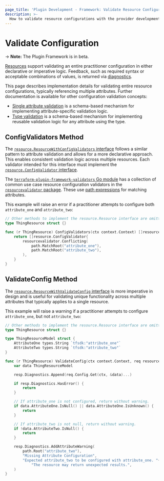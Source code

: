 ```yaml
---
page_title: 'Plugin Development - Framework: Validate Resource Configurations'
description: >-
  How to validate resource configurations with the provider development framework.
---
```


# Validate Configuration

-> **Note:** The Plugin Framework is in beta.

[Resources](/terraform/plugin/framework/resources) support validating an entire practitioner configuration in either declarative or imperative logic. Feedback, such as required syntax or acceptable combinations of values, is returned via [diagnostics](/terraform/plugin/framework/diagnostics).

This page describes implementation details for validating entire resource configurations, typically referencing multiple attributes. Further documentation is available for other configuration validation concepts:

- [Single attribute validation](/terraform/plugin/framework/validation#attribute-validation) is a schema-based mechanism for implementing attribute-specific validation logic.
- [Type validation](/terraform/plugin/framework/validation#type-validation) is a schema-based mechanism for implementing reusable validation logic for any attribute using the type.

## ConfigValidators Method

The [`resource.ResourceWithConfigValidators` interface](https://pkg.go.dev/github.com/hashicorp/terraform-plugin-framework/resource#ResourceWithConfigValidators) follows a similar pattern to attribute validation and allows for a more declarative approach. This enables consistent validation logic across multiple resources. Each validator intended for this interface must implement the [`resource.ConfigValidator` interface](https://pkg.go.dev/github.com/hashicorp/terraform-plugin-framework/resource#ConfigValidator).

The [`terraform-plugin-framework-validators` Go module](https://pkg.go.dev/github.com/hashicorp/terraform-plugin-framework-validators) has a collection of common use case resource configuration validators in the [`resourcevalidator` package](https://pkg.go.dev/github.com/hashicorp/terraform-plugin-framework-validators/resourcevalidator). These use [path expressions](/terraform/plugin/framework/path-expressions) for matching attributes.

This example will raise an error if a practitioner attempts to configure both `attribute_one` and `attribute_two`:

```go
// Other methods to implement the resource.Resource interface are omitted for brevity
type ThingResource struct {}

func (r ThingResource) ConfigValidators(ctx context.Context) []resource.ConfigValidator {
    return []resource.ConfigValidator{
        resourcevalidator.Conflicting(
            path.MatchRoot("attribute_one"),
            path.MatchRoot("attribute_two"),
        ),
    }
}
```

## ValidateConfig Method

The [`resource.ResourceWithValidateConfig` interface](https://pkg.go.dev/github.com/hashicorp/terraform-plugin-framework/resource#ResourceWithValidateConfig) is more imperative in design and is useful for validating unique functionality across multiple attributes that typically applies to a single resource.

This example will raise a warning if a practitioner attempts to configure `attribute_one`, but not `attribute_two`:

```go
// Other methods to implement the resource.Resource interface are omitted for brevity
type ThingResource struct {}

type ThingResourceModel struct {
    AttributeOne types.String `tfsdk:"attribute_one"`
    AttributeTwo types.String `tfsdk:"attribute_two"`
}

func (r ThingResource) ValidateConfig(ctx context.Context, req resource.ValidateConfigRequest, resp *resource.ValidateConfigResponse) {
    var data ThingResourceModel

    resp.Diagnostics.Append(req.Config.Get(ctx, &data)...)

    if resp.Diagnostics.HasError() {
        return
    }

    // If attribute_one is not configured, return without warning.
    if data.AttributeOne.IsNull() || data.AttributeOne.IsUnknown() {
        return
    }

    // If attribute_two is not null, return without warning.
    if !data.AttributeTwo.IsNull() {
        return
    }

    resp.Diagnostics.AddAttributeWarning(
        path.Root("attribute_two"),
        "Missing Attribute Configuration",
        "Expected attribute_two to be configured with attribute_one. "+
            "The resource may return unexpected results.",
    )
}
```
